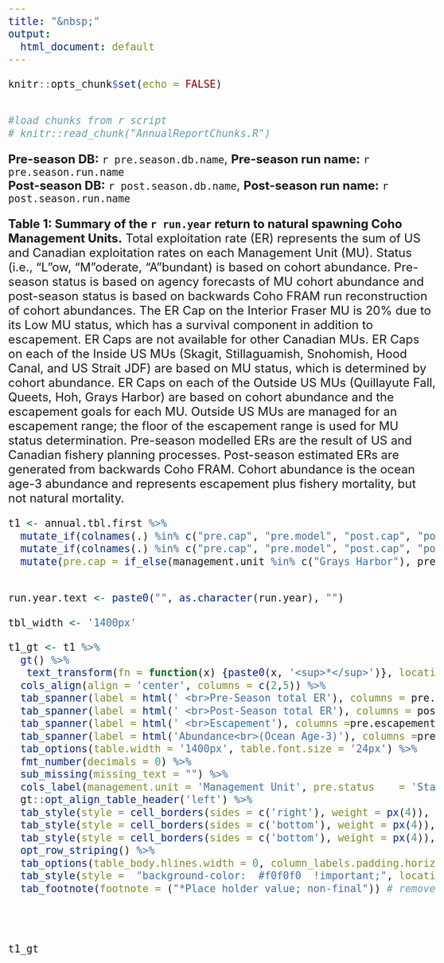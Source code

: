 ```yaml
---
title: "&nbsp;"
output:
  html_document: default
---
```


<style>
.main-container {
  max-width: unset;
}
</style>


<style type="text/css">
  body{
  font-size: 24px;
}
</style>

```r
knitr::opts_chunk$set(echo = FALSE)


#load chunks from r script
# knitr::read_chunk("AnnualReportChunks.R")

```
**Pre-season DB:** `r pre.season.db.name`, **Pre-season run name:** `r pre.season.run.name` \
**Post-season DB:** `r post.season.db.name`, **Post-season run name:** `r post.season.run.name` \


**Table 1: Summary of the `r run.year` return to natural spawning Coho Management Units.**
Total exploitation rate (ER) represents the sum of US and Canadian exploitation rates on each Management Unit (MU). Status (i.e., "L"ow, "M"oderate, "A"bundant) is based on cohort abundance. Pre-season status is based on agency forecasts of MU cohort abundance and post-season status is based on backwards Coho FRAM run reconstruction of cohort abundances. The ER Cap on the Interior Fraser MU is 20% due to its Low MU status, which has a survival component in addition to escapement. ER Caps are not available for other Canadian MUs. ER Caps on each of the Inside US MUs (Skagit, Stillaguamish, Snohomish, Hood Canal, and US Strait JDF) are based on MU status, which is determined by cohort abundance. ER Caps on each of the Outside US MUs (Quillayute Fall, Queets, Hoh, Grays Harbor) are based on cohort abundance and the escapement goals for each MU. Outside US MUs are managed for an escapement range; the floor of the escapement range is used for MU status determination. Pre-season modelled ERs are the result of US and Canadian fishery planning processes. Post-season estimated ERs are generated from backwards Coho FRAM. Cohort abundance is the ocean age-3 abundance and represents escapement plus fishery mortality, but not natural mortality.


```r

t1 <- annual.tbl.first %>%
  mutate_if(colnames(.) %in% c("pre.cap", "pre.model", "post.cap", "post.estd", "pre.escapement", "post.escapement", "pre.ocean.age", "post.ocean.age"), ~as.double(as.character(.))) %>%
  mutate_if(colnames(.) %in% c("pre.cap", "pre.model", "post.cap", "post.estd"),  ~percent(.,accuracy = 0.1)) %>%
  mutate(pre.cap = if_else(management.unit %in% c("Grays Harbor"), pre.cap, pre.cap ))


run.year.text <- paste0("", as.character(run.year), "")

tbl_width <- '1400px'

t1_gt <- t1 %>%
  gt() %>%
   text_transform(fn = function(x) {paste0(x, '<sup>*</sup>')}, locations = cells_body(columns = c(post.escapement, post.ocean.age), rows = 12)) %>%  #remove when finalized
  cols_align(align = 'center', columns = c(2,5)) %>%
  tab_spanner(label = html(' <br>Pre-Season total ER'), columns = pre.status:pre.model) %>%
  tab_spanner(label = html(' <br>Post-Season total ER'), columns = post.status:post.estd) %>%
  tab_spanner(label = html(' <br>Escapement'), columns =pre.escapement:post.escapement) %>%
  tab_spanner(label = html('Abundance<br>(Ocean Age‐3)'), columns =pre.ocean.age:post.ocean.age) %>%
  tab_options(table.width = '1400px', table.font.size = '24px') %>%
  fmt_number(decimals = 0) %>%
  sub_missing(missing_text = "") %>%
  cols_label(management.unit = 'Management Unit', pre.status	= 'Status', pre.cap	= 'Cap', pre.model = 'Model', post.status	= 'Status', post.cap	= 'Cap', post.estd = 'Model', pre.escapement = "Pre", post.escapement = "Post", pre.ocean.age = "Pre", post.ocean.age = "Post") %>%
  gt::opt_align_table_header('left') %>%
  tab_style(style = cell_borders(sides = c('right'), weight = px(4)), locations = cells_body(columns = c(1,4,7,9, 11))) %>%
  tab_style(style = cell_borders(sides = c('bottom'), weight = px(4)), locations = cells_column_labels(columns = c(2:11))) %>%
  tab_style(style = cell_borders(sides = c('bottom'), weight = px(4)), locations = cells_body(columns = c(2:11), rows = 12)) %>%
  opt_row_striping() %>%
  tab_options(table_body.hlines.width = 0, column_labels.padding.horizontal = px(10), data_row.padding.horizontal = px(10)) %>%
  tab_style(style =  "background-color:  #f0f0f0  !important;", locations = cells_body(rows=c(2,4,6,8,10,12))) %>%
  tab_footnote(footnote = ("*Place holder value; non-final")) # remove when finalized




t1_gt

```


